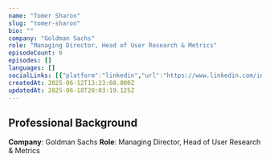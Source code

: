 ```yaml
---
name: "Tomer Sharon"
slug: "tomer-sharon"
bio: ""
company: "Goldman Sachs"
role: "Managing Director, Head of User Research & Metrics"
episodeCount: 0
episodes: []
languages: []
socialLinks: [{"platform":"linkedin","url":"https://www.linkedin.com/in/tomersharon/"}]
createdAt: 2025-06-12T13:23:08.000Z
updatedAt: 2025-06-18T20:03:19.125Z
---
```


## Professional Background

**Company**: Goldman Sachs
**Role**: Managing Director, Head of User Research & Metrics
